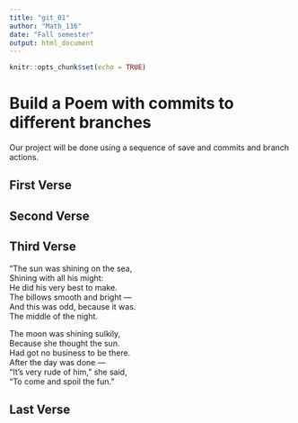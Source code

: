 ```yaml
---
title: "git_01"
author: "Math_116"
date: "Fall semester"
output: html_document
---
```


```r
knitr::opts_chunk$set(echo = TRUE)
```
# Build a Poem with commits to different branches
Our project will be done using a sequence of save and commits and branch actions.
<!-- Do not modify or change any text in "!--" bracketed areas such as this --- these are instructions to
you, if you change any of this the git program will notice it and compromise your git merging strategy !-->

## First Verse 
<!--Put the first five lines of a poem by Lewis Carrol in this section!-->

## Second Verse
<!--Put the first five lines of a poem by Robert Frost here!-->

## Third Verse


<!--Put the first two verses of The Walrus and the Carpenter here!-->

"The sun was shining on the sea,   
      Shining with all his might:   
He did his very best to make.  
      The billows smooth and bright —   
And this was odd, because it was.  
      The middle of the night.   

The moon was shining sulkily,   
      Because she thought the sun.  
Had got no business to be there.  
      After the day was done —   
"It's very rude of him," she said,   
      "To come and spoil the fun."   

## Last Verse
<!--Put a short poem you created using chatGPT of 20 to 30 lines,here!-->



